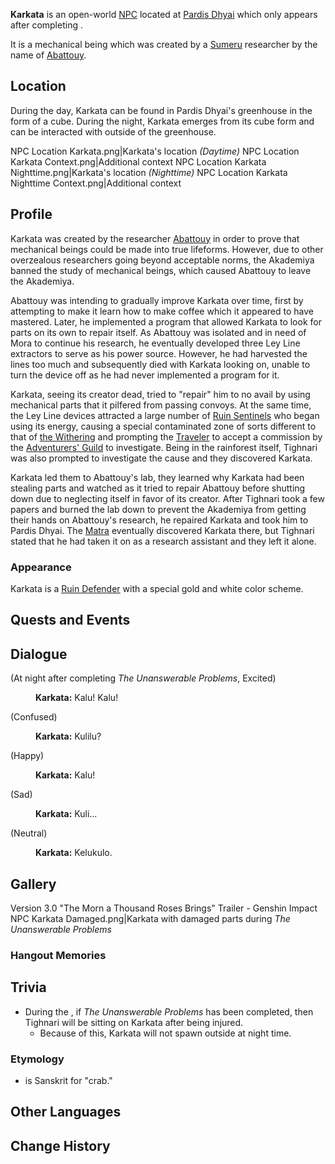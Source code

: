 {{Character Infobox
|type             = Open-World NPC
|image            = NPC Karkata.png
|region           = Sumeru
|location         = Sumeru
|affiliation      = 
|affiliation2     = 
|title            = "Mechanical Crab"
}}
'''Karkata''' is an open-world [[NPC]] located at [[Pardis Dhyai]] which only appears after completing {{Quest|The Unanswerable Problems}}.

It is a mechanical being which was created by a [[Sumeru]] researcher by the name of [[Abattouy]].

==Location==
During the day, Karkata can be found in Pardis Dhyai's greenhouse in the form of a cube. During the night, Karkata emerges from its cube form and can be interacted with outside of the greenhouse.
<gallery>
NPC Location Karkata.png|Karkata's location ''(Daytime)''
NPC Location Karkata Context.png|Additional context
NPC Location Karkata Nighttime.png|Karkata's location ''(Nighttime)''
NPC Location Karkata Nighttime Context.png|Additional context
</gallery>

==Profile==
Karkata was created by the researcher [[Abattouy]] in order to prove that mechanical beings could be made into true lifeforms. However, due to other overzealous researchers going beyond acceptable norms, the Akademiya banned the study of mechanical beings, which caused Abattouy to leave the Akademiya.

Abattouy was intending to gradually improve Karkata over time, first by attempting to make it learn how to make coffee which it appeared to have mastered. Later, he implemented a program that allowed Karkata to look for parts on its own to repair itself. As Abattouy was isolated and in need of Mora to continue his research, he eventually developed three Ley Line extractors to serve as his power source. However, he had harvested the lines too much and subsequently died with Karkata looking on, unable to turn the device off as he had never implemented a program for it.

Karkata, seeing its creator dead, tried to "repair" him to no avail by using mechanical parts that it pilfered from passing convoys. At the same time, the Ley Line devices attracted a large number of [[Ruin Sentinel]]s who began using its energy, causing a special contaminated zone of sorts different to that of [[the Withering]] and prompting the [[Traveler]] to accept a commission by the [[Adventurers' Guild]] to investigate. Being in the rainforest itself, Tighnari was also prompted to investigate the cause and they discovered Karkata.

Karkata led them to Abattouy's lab, they learned why Karkata had been stealing parts and watched as it tried to repair Abattouy before shutting down due to neglecting itself in favor of its creator. After Tighnari took a few papers and burned the lab down to prevent the Akademiya from getting their hands on Abattouy's research, he repaired Karkata and took him to Pardis Dhyai. The [[Matra]] eventually discovered Karkata there, but Tighnari stated that he had taken it on as a research assistant and they left it alone.

===Appearance===
Karkata is a [[Ruin Defender]] with a special gold and white color scheme.

==Quests and Events==
{{Quests and Events}}

==Dialogue==
{{Dialogue Start}}
;(At night after completing ''The Unanswerable Problems'', Excited)
:{{A|vo tnllq001 karkata excite 01.ogg}} '''Karkata:''' Kalu! Kalu!
;(Confused)
:{{A|vo tnllq001 karkata doubt 01.ogg}} '''Karkata:''' Kulilu?
;(Happy)
:{{A|vo tnllq001 karkata happy 01.ogg}}  '''Karkata:''' Kalu!
;(Sad)
:{{A|vo tnllq001 karkata upset 01.ogg}}  '''Karkata:''' Kuli...
;(Neutral)
:{{A|vo tnllq001 karkata refuse 01.ogg}}  '''Karkata:''' Kelukulo.
{{Dialogue End}}

==Gallery==
<gallery>
Version 3.0 "The Morn a Thousand Roses Brings" Trailer - Genshin Impact
NPC Karkata Damaged.png|Karkata with damaged parts during ''The Unanswerable Problems''
</gallery>

===Hangout Memories===
{{Files by Character Gallery|Hangout Ending Images&Karkata Gallery Files}}

==Trivia==
* During the {{Quest|As by a God's Side}}, if ''The Unanswerable Problems'' has been completed, then Tighnari will be sitting on Karkata after being injured.
** Because of this, Karkata will not spawn outside at night time.

===Etymology===
* {{Lang|''Karkaṭa''|sa=कर्कट}} is Sanskrit for "crab."

==Other Languages==
{{Other Languages
|default_hidden = 1
|en      = Karkata
|zhs     = 卡卡塔
|zhs_rm  = Kǎkǎtǎ
|zht     = 卡卡塔
|zht_rm  = Kǎkǎtǎ
|ja      = カカタ
|ja_rm   = Kakata
|ko      = 카르카타
|es      = Karkata
|fr      = Karkata
|ru      = Карката
|th      = Karkata
|vi      = Karkata
|de      = Karkata
|id      = Karkata
|pt      = Karkata
|tr      = Karkata
|it      = Karkata
}}

==Change History==
{{Change History|3.0}}
<!--
==References==
{{Reflist}}
-->